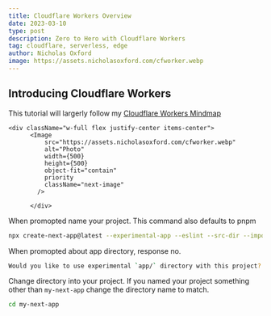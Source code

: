 ```yaml
---
title: Cloudflare Workers Overview
date: 2023-03-10
type: post
description: Zero to Hero with Cloudflare Workers
tag: cloudflare, serverless, edge
author: Nicholas Oxford
image: https://assets.nicholasoxford.com/cfworker.webp
---
```


## Introducing Cloudflare Workers

This tutorial will largerly follow my [Cloudflare Workers Mindmap](https://excalidraw.com/#json=ZZgKmnqPdbXtVHfqTsiOr,0ZN7WYMFSC5lOu7Bv9m7Pw)

    <div className="w-full flex justify-center items-center">
          <Image
              src="https://assets.nicholasoxford.com/cfworker.webp"
              alt="Photo"
              width={500}
              height={500}
              object-fit="contain"
              priority
              className="next-image"
            />

          </div>
When promopted name your project. This command also defaults to pnpm

```bash
npx create-next-app@latest --experimental-app --eslint --src-dir --import-alias --use-pnpm --typescript --tailwind
```

When promopted about app directory, response no.

```bash
Would you like to use experimental `app/` directory with this project? (No/Yes) No
```

Change directory into your project. If you named your project something other than `my-next-app` change the directory name to match.

```bash
cd my-next-app
```
